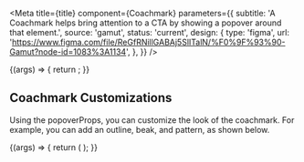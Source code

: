

<Meta
  title={title}
  component={Coachmark}
  parameters={{
    subtitle:
      'A Coachmark helps bring attention to a CTA by showing a popover around that element.',
    source: 'gamut',
    status: 'current',
    design: {
      type: 'figma',
      url:
        'https://www.figma.com/file/ReGfRNillGABAj5SlITalN/%F0%9F%93%90-Gamut?node-id=1083%3A1134',
    },
  }}
/>

<Canvas>
  <Story name="Coachmark">
    {(args) => {
      return <CoachmarkExample {...args} />;
    }}
  </Story>
</Canvas>

<PropsTable story="Coachmark" />

## Coachmark Customizations

Using the popoverProps, you can customize the look of the coachmark.
For example, you can add an outline, beak, and pattern, as shown below.

<Canvas>
  <Story name="Coachmark Customizations">
    {(args) => {
      return (
        <CoachmarkExample
          {...args}
          popoverProps={{
            beak: 'left',
            outline: true,
            pattern: 'checkerDense',
          }}
        />
      );
    }}
  </Story>
</Canvas>
